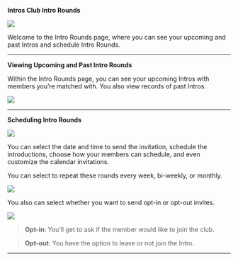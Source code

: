 **Intros Club Intro Rounds**

![](/images/intro-rounds1.png)

Welcome to the Intro Rounds page, where you can see your upcoming and past Intros and schedule Intro Rounds.

---

**Viewing Upcoming and Past Intro Rounds**

Within the Intro Rounds page, you can see your upcoming Intros with members you’re matched with. You also view records of past Intros. 

![](/images/intro-rounds2.png)

---

**Scheduling Intro Rounds**

![](/images/intro-rounds3.png)

You can select the date and time to send the invitation, schedule the introductions, choose how your members can schedule, and even customize the calendar invitations.

You can select to repeat these rounds every week, bi-weekly, or monthly. 

![](/images/intro-rounds4.png)

You also can select whether you want to send opt-in or opt-out invites. 

![](/images/intro-rounds5.png)

> **Opt-in**: You’ll get to ask if the member would like to join the club.
> 

> **Opt-out**: You have the option to leave or not join the Intro.

---
